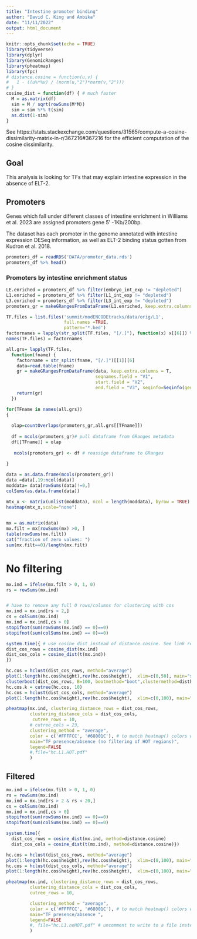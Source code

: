 ```yaml
---
title: "Intestine promoter binding"
author: "David C. King and Ambika"
date: "11/11/2022"
output: html_document
---
```


```r
knitr::opts_chunk$set(echo = TRUE)
library(tidyverse)
library(dplyr)
library(GenomicRanges)
library(pheatmap)
library(fpc) 
# distance.cosine = function(u,v) {
#   1 - ((u%*%v) / (norm(u,"2")*norm(v,"2")))
# }
cosine_dist = function(df) { # much faster
  M = as.matrix(df)
  sim = M / sqrt(rowSums(M*M))
  sim = sim %*% t(sim)
  as.dist(1-sim)
}
```

See https://stats.stackexchange.com/questions/31565/compute-a-cosine-dissimilarity-matrix-in-r/367216#367216 for the efficient computation of the cosine dissimilarity.

## Goal

This analysis is looking for TFs that may explain intestine expression in the absence of ELT-2.

## Promoters

Genes which fall under different classes of intestine enrichment in Williams et al. 2023
are assigned promoters gene 5' -1Kb/200bp. 

The dataset has each promoter in the genome annotated with intestine expression DESeq information, as well as ELT-2 binding status gotten from Kudron et al. 2018.

```r
promoters_df = readRDS('DATA/promoter_data.rds')
promoters_df %>% head()

```

### Promoters by intestine enrichment status



```r
LE.enriched = promoters_df %>% filter(embryo_int_exp != "depleted")
L1.enriched = promoters_df %>% filter(L1_int_exp != "depleted")
L3.enriched = promoters_df %>% filter(L3_int_exp != "depleted")
promoters_gr = makeGRangesFromDataFrame(L1.enriched, keep.extra.columns = T, seqinfo=Seqinfo(genome="ce11"))

```

```r
TF.files = list.files('summit/modENCODEtracks/data/orig/L1',
                      full.names =TRUE,
                      pattern='*.bed')
factornames = lapply(str_split(TF.files, "[/.]"), function(x) x[[6]]) %>% unlist()
names(TF.files) = factornames

all.grs= lapply(TF.files, 
  function(fname) {
    factorname = str_split(fname, "[/.]")[[1]][6]
    data=read.table(fname)
    gr = makeGRangesFromDataFrame(data, keep.extra.columns = T, 
                                  seqnames.field = "V1",
                                  start.field = "V2",
                                  end.field = "V3", seqinfo=Seqinfo(genome="ce11"))
    return(gr)
  })
```

```r


for(TFname in names(all.grs))
{
  
  olap=countOverlaps(promoters_gr,all.grs[[TFname]])
  
  df = mcols(promoters_gr)# pull dataframe from GRanges metadata
  df[[TFname]] = olap
  
   mcols(promoters_gr) <- df # reassign dataframe to GRanges
   
}
```

```r

data = as.data.frame(mcols(promoters_gr))
data =data[,19:ncol(data)]
moddata= data[rowSums(data)!=0,]
colSums(as.data.frame(data))
```

```r
 
mtx_x <- matrix(unlist(moddata), ncol = length(moddata), byrow = TRUE)
heatmap(mtx_x,scale="none")
 
```

```r
mx = as.matrix(data)
mx.filt = mx[rowSums(mx) >0, ]
table(rowSums(mx.filt))
cat("fraction of zero values: ")
sum(mx.filt==0)/length(mx.filt)
```
# No filtering

```r

mx.ind = ifelse(mx.filt > 0, 1, 0)  
rs = rowSums(mx.ind)


# have to remove any full 0 rows/columns for clustering with cos
mx.ind = mx.ind[rs > 2,]
cs = colSums(mx.ind)
mx.ind = mx.ind[,cs > 0]
stopifnot(sum(rowSums(mx.ind) == 0)==0)
stopifnot(sum(colSums(mx.ind) == 0)==0)
```

```r
system.time({ # use cosine_dist instead of distance.cosine. See link referenced.
dist_cos_rows = cosine_dist(mx.ind)
dist_cos_cols = cosine_dist(t(mx.ind))
})
```

```r
hc.cos = hclust(dist_cos_rows, method="average")
plot(1:length(hc.cos$height),rev(hc.cos$height),  xlim=c(0,50), main="scree for cos.")
clusterboot(dist_cos_rows, B=100, bootmethod="boot",clustermethod=disthclustCBI, method="average", k=2)
hc.cos.k = cutree(hc.cos, 10)
hc.cos = hclust(dist_cos_cols, method="average")
plot(1:length(hc.cos$height),rev(hc.cos$height),  xlim=c(0,100), main="scree for cos. on cols")
```

```r

pheatmap(mx.ind, clustering_distance_rows = dist_cos_rows,
         clustering_distance_cols = dist_cos_cols,
          cutree_rows = 10,
         # cutree_cols = 23,
         clustering_method = "average",
         color = c('#FFFFCC', '#68001C'), # to match heatmap() colors with 0/1
         main="TF presence/absence (no filtering of HOT regions)", 
         legend=FALSE
         #,file="hc.L1.HOT.pdf"
         )
```
## Filtered

```r
mx.ind = ifelse(mx.filt > 0, 1, 0)  
rs = rowSums(mx.ind)
mx.ind = mx.ind[rs > 2 & rs < 20,]
cs = colSums(mx.ind)
mx.ind = mx.ind[,cs > 0]
stopifnot(sum(rowSums(mx.ind) == 0)==0)
stopifnot(sum(colSums(mx.ind) == 0)==0)
```

```r
system.time({
  dist_cos_rows = cosine_dist(mx.ind, method=distance.cosine)
  dist_cos_cols = cosine_dist(t(mx.ind), method=distance.cosine)})
```

```r
hc.cos = hclust(dist_cos_rows, method="average")
plot(1:length(hc.cos$height),rev(hc.cos$height),  xlim=c(0,100), main="scree for cos. on rows")
hc.cos = hclust(dist_cos_cols, method="average")
plot(1:length(hc.cos$height),rev(hc.cos$height),  xlim=c(0,100), main="scree for cos. on cols")
```
```r
pheatmap(mx.ind, clustering_distance_rows = dist_cos_rows,
         clustering_distance_cols = dist_cos_cols,
         cutree_rows = 10, 

         clustering_method = "average",
         color = c('#FFFFCC', '#68001C'), # to match heatmap() colors with 0/1
         main="TF presence/absence ", 
         legend=FALSE
         #, file="hc.L1.noHOT.pdf" # uncomment to write to a file instead of plot
         )
```
